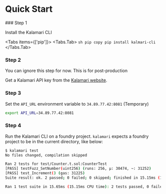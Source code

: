 

# Quick Start

<Steps>
### Step 1

Install the Kalamari CLI

<Tabs items={['pip']}>
    <Tabs.Tab>
        ```sh pip copy
        pip install kalmari-cli
        ```
    </Tabs.Tab>
</Tabs>

### Step 2

<Callout type="warning" emoji="⚠️">
  You can ignore this step for now. This is for post-production
</Callout>

Get a Kalamari API key from the [Kalamari website](https://kalamari.com).

### Step 3

Set the `API_URL` environment variable to `34.89.77.42:8081` (Temporary)

```sh test copy
export API_URL=34.89.77.42:8081
```

### Step 4

Run the Kalamari CLI on a foundry project. `kalamari` expects a foundry project to be in the current directory, like below:

<FileTree>
  <FileTree.Folder name="example_foundry_project" defaultOpen>
    <FileTree.File name="foundry.toml" />
    <FileTree.Folder name="lib">
      <FileTree.File name="forge-std" />
    </FileTree.Folder>
    <FileTree.File name="README.md" />
    <FileTree.Folder name="script">
      <FileTree.File name="Counter.s.sol" />
    </FileTree.Folder>
    <FileTree.Folder name="src">
      <FileTree.File name="Counter.sol" />
    </FileTree.Folder>
    <FileTree.Folder name="test">
      <FileTree.File name="Counter.t.sol" />
    </FileTree.Folder>
  </FileTree.Folder>
</FileTree>


```sh test copy
$ kalamari test
No files changed, compilation skipped

Ran 2 tests for test/Counter.t.sol:CounterTest
[PASS] testFuzz_SetNumber(uint256) (runs: 256, μ: 30474, ~: 31252)
[PASS] test_Increment() (gas: 31225)
Suite result: ok. 2 passed; 0 failed; 0 skipped; finished in 15.15ms (14.74ms CPU time)

Ran 1 test suite in 15.65ms (15.15ms CPU time): 2 tests passed, 0 failed, 0 skipped (2 total tests)

```

</Steps>

